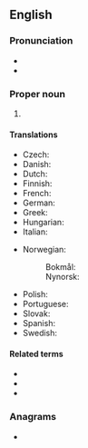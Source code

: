 {{also|efta}}
==English==

===Pronunciation===
* {{IPA|en|/ɛf.tɑː/}}
* {{hyphenation|en|eff-tah}}

===Proper noun===
{{head|en|proper noun}}

# {{initialism of|en|{{w|European Free Trade Association}}}}

====Translations====
{{trans-top|European Free Trade Association}}
* Czech: {{t+|cs|ESVO}}
* Danish: {{t|da|EFTA}}
* Dutch: {{t+|nl|EVA}}
* Finnish: {{t|fi|EFTA}}
* French: {{t+|fr|AELE}}
* German: {{t+|de|EFTA}}
* Greek: {{t+|el|ΕΖΕΣ|f}}
* Hungarian: {{t+|hu|EFTA}}
* Italian: {{t|it|AELS}}
{{trans-mid}}
* Norwegian:
*: Bokmål: {{t|nb|EFTA}}
*: Nynorsk: {{t|nn|EFTA}}
* Polish: {{t+|pl|EFTA|f}}
* Portuguese: {{t|pt|AECL}}
* Slovak: {{t|sk|EZVO}}
* Spanish: {{t|es|AELC}}
* Swedish: {{t+|sv|EFTA}}
{{trans-bottom}}

====Related terms====
* {{l|en|BAFTA}}
* {{l|en|CEFTA}}
* {{l|en|CISFTA}}

===Anagrams===
* {{anagrams|en|a=aeft|Fate|TAFE|TFAE|fate|feat|feat.|feta}}

{{cln|en|initialisms}}
{{C|en|Organizations}}